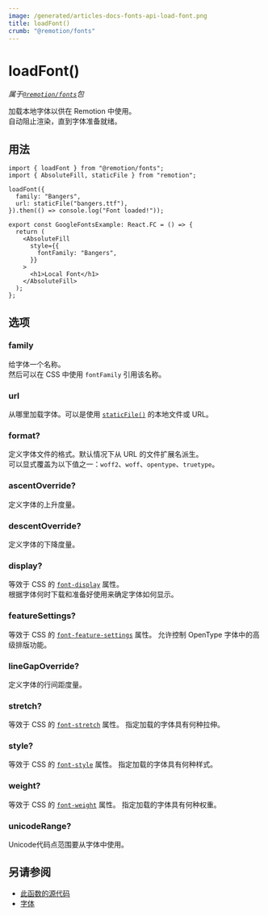 ```yaml
---
image: /generated/articles-docs-fonts-api-load-font.png
title: loadFont()
crumb: "@remotion/fonts"
---
```


# loadFont()<AvailableFrom v="4.0.165" />

_属于[`@remotion/fonts`](/docs/fonts)包_

加载本地字体以供在 Remotion 中使用。  
自动阻止渲染，直到字体准备就绪。

## 用法

```tsx twoslash title="MyComp.tsx"
import { loadFont } from "@remotion/fonts";
import { AbsoluteFill, staticFile } from "remotion";

loadFont({
  family: "Bangers",
  url: staticFile("bangers.ttf"),
}).then(() => console.log("Font loaded!"));

export const GoogleFontsExample: React.FC = () => {
  return (
    <AbsoluteFill
      style={{
        fontFamily: "Bangers",
      }}
    >
      <h1>Local Font</h1>
    </AbsoluteFill>
  );
};
```

## 选项

### family

给字体一个名称。  
然后可以在 CSS 中使用 `fontFamily` 引用该名称。

### url

从哪里加载字体。可以是使用 [`staticFile()`](/docs/staticfile) 的本地文件或 URL。

### format?

定义字体文件的格式。默认情况下从 URL 的文件扩展名派生。  
可以显式覆盖为以下值之一：`woff2`、`woff`、`opentype`、`truetype`。

### ascentOverride?

定义字体的上升度量。

### descentOverride?

定义字体的下降度量。

### display?

等效于 CSS 的 [`font-display`](https://developer.mozilla.org/en-US/docs/Web/CSS/@font-face/font-display) 属性。  
根据字体何时下载和准备好使用来确定字体如何显示。

### featureSettings?

等效于 CSS 的 [`font-feature-settings`](https://developer.mozilla.org/en-US/docs/Web/CSS/@font-face/font-feature-settings) 属性。
允许控制 OpenType 字体中的高级排版功能。

### lineGapOverride?

定义字体的行间距度量。

### stretch?

等效于 CSS 的 [`font-stretch`](https://developer.mozilla.org/en-US/docs/Web/CSS/@font-face/font-stretch) 属性。
指定加载的字体具有何种拉伸。

### style?

等效于 CSS 的 [`font-style`](https://developer.mozilla.org/en-US/docs/Web/CSS/@font-face/font-style) 属性。
指定加载的字体具有何种样式。

### weight?

等效于 CSS 的 [`font-weight`](https://developer.mozilla.org/en-US/docs/Web/CSS/@font-face/font-weight) 属性。
指定加载的字体具有何种权重。

### unicodeRange?

Unicode代码点范围要从字体中使用。

## 另请参阅

- [此函数的源代码](https://github.com/remotion-dev/remotion/blob/main/packages/fonts/src/load-font.ts)
- [字体](/docs/fonts) 
